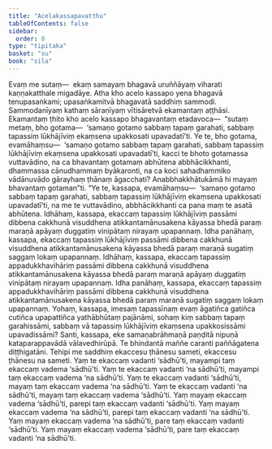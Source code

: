 ```yaml
---
title: "Acelakassapavatthu"
tableOfContents: false
sidebar:
  order: 8
type: "tipitaka"
basket: "su"
book: "sila"
---
```



<DynamicBreadcrumb />

<Division number="381" book="sila">

<Paragraph number="630" book="sila">
Evaṃ me sutaṃ—  ekaṃ samayaṃ bhagavā uruññāyaṃ viharati kaṇṇakatthale migadāye. Atha kho acelo kassapo yena bhagavā tenupasaṅkami; upasaṅkamitvā bhagavatā saddhiṃ sammodi. Sammodanīyaṃ kathaṃ sāraṇīyaṃ vītisāretvā ekamantaṃ aṭṭhāsi. Ekamantaṃ ṭhito kho acelo kassapo bhagavantaṃ etadavoca—  “sutaṃ metaṃ, bho gotama—  ‘samaṇo gotamo sabbaṃ tapaṃ garahati, sabbaṃ tapassiṃ lūkhājīviṃ ekaṃsena upakkosati upavadatī’ti. Ye te, bho gotama, evamāhaṃsu—  ‘samaṇo gotamo sabbaṃ tapaṃ garahati, sabbaṃ tapassiṃ lūkhājīviṃ ekaṃsena upakkosati upavadatī’ti, kacci te bhoto gotamassa vuttavādino, na ca bhavantaṃ gotamaṃ abhūtena abbhācikkhanti, dhammassa cānudhammaṃ byākaronti, na ca koci sahadhammiko vādānuvādo gārayhaṃ ṭhānaṃ āgacchati? Anabbhakkhātukāmā hi mayaṃ bhavantaṃ gotaman”ti.
</Paragraph>

</Division>
<Division number="382" book="sila">

<Paragraph number="631" book="sila">
“Ye te, kassapa, evamāhaṃsu—  ‘samaṇo gotamo sabbaṃ tapaṃ garahati, sabbaṃ tapassiṃ lūkhājīviṃ ekaṃsena upakkosati upavadatī’ti, na me te vuttavādino, abbhācikkhanti ca pana maṃ te asatā abhūtena. Idhāhaṃ, kassapa, ekaccaṃ tapassiṃ lūkhājīviṃ passāmi dibbena cakkhunā visuddhena atikkantamānusakena kāyassa bhedā paraṃ maraṇā apāyaṃ duggatiṃ vinipātaṃ nirayaṃ upapannaṃ. Idha panāhaṃ, kassapa, ekaccaṃ tapassiṃ lūkhājīviṃ passāmi dibbena cakkhunā visuddhena atikkantamānusakena kāyassa bhedā paraṃ maraṇā sugatiṃ saggaṃ lokaṃ upapannaṃ.
</Paragraph>

</Division>
<Division number="383" book="sila">

<Paragraph number="632" book="sila">
Idhāhaṃ, kassapa, ekaccaṃ tapassiṃ appadukkhavihāriṃ passāmi dibbena cakkhunā visuddhena atikkantamānusakena kāyassa bhedā paraṃ maraṇā apāyaṃ duggatiṃ vinipātaṃ nirayaṃ upapannaṃ. Idha panāhaṃ, kassapa, ekaccaṃ tapassiṃ appadukkhavihāriṃ passāmi dibbena cakkhunā visuddhena atikkantamānusakena kāyassa bhedā paraṃ maraṇā sugatiṃ saggaṃ lokaṃ upapannaṃ. Yohaṃ, kassapa, imesaṃ tapassīnaṃ evaṃ āgatiñca gatiñca cutiñca upapattiñca yathābhūtaṃ pajānāmi, sohaṃ kiṃ sabbaṃ tapaṃ garahissāmi, sabbaṃ vā tapassiṃ lūkhājīviṃ ekaṃsena upakkosissāmi upavadissāmi?
</Paragraph>

</Division>
<Division number="384" book="sila">

<Paragraph number="633" book="sila">
Santi, kassapa, eke samaṇabrāhmaṇā paṇḍitā nipuṇā kataparappavādā vālavedhirūpā. Te bhindantā maññe caranti paññāgatena diṭṭhigatāni. Tehipi me saddhiṃ ekaccesu ṭhānesu sameti, ekaccesu ṭhānesu na sameti. Yaṃ te ekaccaṃ vadanti ‘sādhū’ti, mayampi taṃ ekaccaṃ vadema ‘sādhū’ti. Yaṃ te ekaccaṃ vadanti ‘na sādhū’ti, mayampi taṃ ekaccaṃ vadema ‘na sādhū’ti. Yaṃ te ekaccaṃ vadanti ‘sādhū’ti, mayaṃ taṃ ekaccaṃ vadema ‘na sādhū’ti. Yaṃ te ekaccaṃ vadanti ‘na sādhū’ti, mayaṃ taṃ ekaccaṃ vadema ‘sādhū’ti.
</Paragraph>

<Paragraph number="634" book="sila">
Yaṃ mayaṃ ekaccaṃ vadema ‘sādhū’ti, parepi taṃ ekaccaṃ vadanti ‘sādhū’ti. Yaṃ mayaṃ ekaccaṃ vadema ‘na sādhū’ti, parepi taṃ ekaccaṃ vadanti ‘na sādhū’ti. Yaṃ mayaṃ ekaccaṃ vadema ‘na sādhū’ti, pare taṃ ekaccaṃ vadanti ‘sādhū’ti. Yaṃ mayaṃ ekaccaṃ vadema ‘sādhū’ti, pare taṃ ekaccaṃ vadanti ‘na sādhū’ti.
</Paragraph>
</Division>